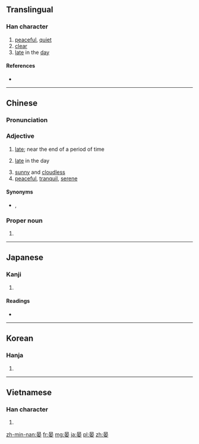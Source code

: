 ==Translingual==

===Han character===
{{Han char|rn=72|rad=日|as=06|sn=10|four=60404|canj=AJV|ids=⿱日安}}

# [[peaceful]], [[quiet]]
# [[clear]]
# [[late]] in the [[day]]

====References====
* {{Han ref|kx=0495.150|dkj=13914|dj=0860.200|hdz=21509.070|uh=664F|ud=26191|bh=AECB|bd=44747}}

----

==Chinese==
{{zh-forms}}

===Pronunciation===
{{zh-pron
|m=yàn
|c=aan3,ngaan3
|mn=òaⁿ
|h=pfs=yen
|mc=y
|oc=y
|ma=
|cat=a,pn
}}

===Adjective===
{{zh-adj}}

# [[late]]; near the end of a period of time
#: {{zh-usex|晏起|to get up '''late'''}}
# [[late]] in the day
#: {{zh-usex|晏晝|[[afternoon]]|C}}
# [[sunny]] and [[cloudless]]
# [[peaceful]], [[tranquil]], [[serene]]
#: {{zh-usex|河清.海晏|the (Yellow) River is clear and the sea is '''calm'''; the world is peaceful and prosperous}}

====Synonyms====
* {{sense|late}} {{zh-l|晚}}, {{zh-l|遲}}

===Proper noun===
{{zh-proper noun}}

# {{surname|lang=zh}}

----

==Japanese==

===Kanji===
{{ja-kanji|grade=|rs=日06}}

# {{defn|lang=ja|sort=日06}}

====Readings====
* {{ja-readings|on=[[あん]] (an)|kun=[[おそい]] (osoi)}}

----

==Korean==

===Hanja===
{{ko-hanja|hangeul=안|eumhun=|rv=an|mr=an|y=an}}

# {{defn|lang=ko|sort=日06}}

----

==Vietnamese==

===Han character===
{{vi-hantu|[[yến]]|rs=日06}}

# {{defn|lang=vi|sort=日06}}

[[zh-min-nan:晏]]
[[fr:晏]]
[[mg:晏]]
[[ja:晏]]
[[pl:晏]]
[[zh:晏]]